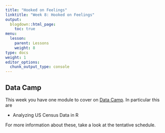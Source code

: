 ```yaml
---
title: "Hooked on Feelings"
linktitle: "Week 8: Hooked on Feelings"
output:
  blogdown::html_page:
    toc: true
menu:
  lesson:
    parent: Lessons
    weight: 8
type: docs
weight: 1
editor_options: 
  chunk_output_type: console
---
```


## Data Camp
This week you have one module to cover on [Data Camp](https://www.datacamp.com/){target="_blank"}. In particular this are

- Analyzing US Census Data in R

For more information about these, take a look at the tentative schedule.

